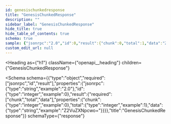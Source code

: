 ```yaml
---
id: genesischunkedresponse
title: "GenesisChunkedResponse"
description: ""
sidebar_label: "GenesisChunkedResponse"
hide_title: true
hide_table_of_contents: true
schema: true
sample: {"jsonrpc":"2.0","id":0,"result":{"chunk":0,"total":1,"data":"Z2VuZXNpcwo="}}
custom_edit_url: null
---
```



<Heading
  as={"h1"}
  className={"openapi__heading"}
  children={"GenesisChunkedResponse"}
>
</Heading>





<Schema
  schema={{"type":"object","required":["jsonrpc","id","result"],"properties":{"jsonrpc":{"type":"string","example":"2.0"},"id":{"type":"integer","example":0},"result":{"required":["chunk","total","data"],"properties":{"chunk":{"type":"integer","example":0},"total":{"type":"integer","example":1},"data":{"type":"string","example":"Z2VuZXNpcwo="}}}},"title":"GenesisChunkedResponse"}}
  schemaType={"response"}
>
  
</Schema>
            